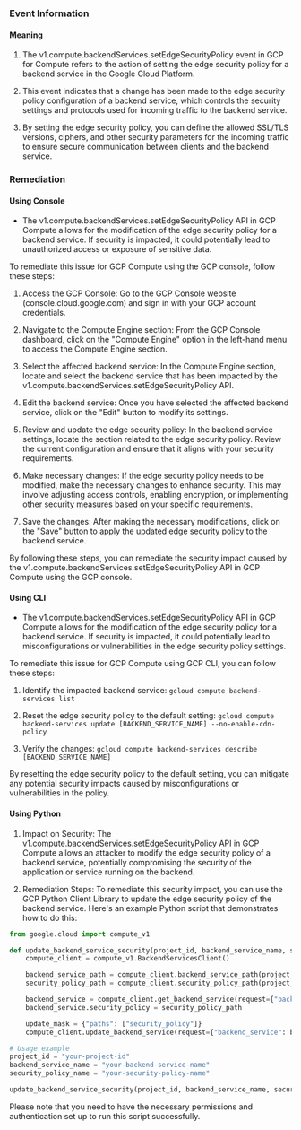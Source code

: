 
### Event Information

#### Meaning

1. The v1.compute.backendServices.setEdgeSecurityPolicy event in GCP for Compute refers to the action of setting the edge security policy for a backend service in the Google Cloud Platform.

2. This event indicates that a change has been made to the edge security policy configuration of a backend service, which controls the security settings and protocols used for incoming traffic to the backend service.

3. By setting the edge security policy, you can define the allowed SSL/TLS versions, ciphers, and other security parameters for the incoming traffic to ensure secure communication between clients and the backend service.

### Remediation

#### Using Console

- The v1.compute.backendServices.setEdgeSecurityPolicy API in GCP Compute allows for the modification of the edge security policy for a backend service. If security is impacted, it could potentially lead to unauthorized access or exposure of sensitive data.

To remediate this issue for GCP Compute using the GCP console, follow these steps:

1. Access the GCP Console: Go to the GCP Console website (console.cloud.google.com) and sign in with your GCP account credentials.

2. Navigate to the Compute Engine section: From the GCP Console dashboard, click on the "Compute Engine" option in the left-hand menu to access the Compute Engine section.

3. Select the affected backend service: In the Compute Engine section, locate and select the backend service that has been impacted by the v1.compute.backendServices.setEdgeSecurityPolicy API.

4. Edit the backend service: Once you have selected the affected backend service, click on the "Edit" button to modify its settings.

5. Review and update the edge security policy: In the backend service settings, locate the section related to the edge security policy. Review the current configuration and ensure that it aligns with your security requirements.

6. Make necessary changes: If the edge security policy needs to be modified, make the necessary changes to enhance security. This may involve adjusting access controls, enabling encryption, or implementing other security measures based on your specific requirements.

7. Save the changes: After making the necessary modifications, click on the "Save" button to apply the updated edge security policy to the backend service.

By following these steps, you can remediate the security impact caused by the v1.compute.backendServices.setEdgeSecurityPolicy API in GCP Compute using the GCP console.

#### Using CLI

- The v1.compute.backendServices.setEdgeSecurityPolicy API in GCP Compute allows for the modification of the edge security policy for a backend service. If security is impacted, it could potentially lead to misconfigurations or vulnerabilities in the edge security policy settings.

To remediate this issue for GCP Compute using GCP CLI, you can follow these steps:

1. Identify the impacted backend service: 
   `gcloud compute backend-services list`

2. Reset the edge security policy to the default setting:
   `gcloud compute backend-services update [BACKEND_SERVICE_NAME] --no-enable-cdn-policy`

3. Verify the changes:
   `gcloud compute backend-services describe [BACKEND_SERVICE_NAME]`

By resetting the edge security policy to the default setting, you can mitigate any potential security impacts caused by misconfigurations or vulnerabilities in the policy.

#### Using Python

1. Impact on Security: The v1.compute.backendServices.setEdgeSecurityPolicy API in GCP Compute allows an attacker to modify the edge security policy of a backend service, potentially compromising the security of the application or service running on the backend.

2. Remediation Steps: To remediate this security impact, you can use the GCP Python Client Library to update the edge security policy of the backend service. Here's an example Python script that demonstrates how to do this:

```python
from google.cloud import compute_v1

def update_backend_service_security(project_id, backend_service_name, security_policy_name):
    compute_client = compute_v1.BackendServicesClient()

    backend_service_path = compute_client.backend_service_path(project_id, backend_service_name)
    security_policy_path = compute_client.security_policy_path(project_id, security_policy_name)

    backend_service = compute_client.get_backend_service(request={"backend_service": backend_service_path})
    backend_service.security_policy = security_policy_path

    update_mask = {"paths": ["security_policy"]}
    compute_client.update_backend_service(request={"backend_service": backend_service, "update_mask": update_mask})

# Usage example
project_id = "your-project-id"
backend_service_name = "your-backend-service-name"
security_policy_name = "your-security-policy-name"

update_backend_service_security(project_id, backend_service_name, security_policy_name)
```

Please note that you need to have the necessary permissions and authentication set up to run this script successfully.

